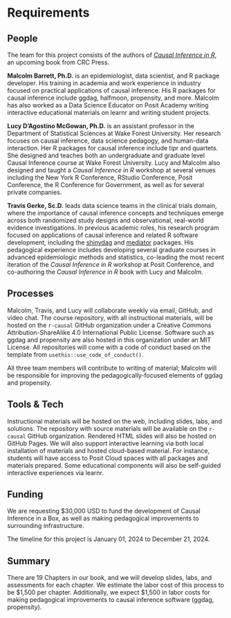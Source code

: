 # Requirements

## People

The team for this project consists of the authors of [*Causal Inference in R*](https://www.r-causal.org/), an upcoming book from CRC Press.

**Malcolm Barrett, Ph.D.** is an epidemiologist, data scientist, and R package developer. His training in academia and work experience in industry focused on practical applications of causal inference. His R packages for causal inference include ggdag, halfmoon, propensity, and more. Malcolm has also worked as a Data Science Educator on Posit Academy writing interactive educational materials on learnr and writing student projects. 

**Lucy D'Agostino McGowan, Ph.D.** is an assistant professor in the Department of Statistical Sciences at Wake Forest University. Her research focuses on causal inference, data science pedagogy, and human-data interaction. Her R packages for causal inference include tipr and quartets. She designed and teaches both an undergraduate and graduate level Causal Inference course at Wake Forest University. Lucy and Malcolm also designed and taught a *Causal Inference in R* workshop at several venues including the New York R Conference, RStudio Conference, Posit Conference, the R Conference for Government, as well as for several private companies.

**Travis Gerke, Sc.D.** leads data science teams in the clinical trials domain, where the importance of causal inference concepts and techniques emerge across both randomized study designs and observational, real-world evidence investigations. In previous academic roles, his research program focused on applications of causal inference and related R software development, including the [shinydag](https://github.com/GerkeLab/shinyDAG) and [mediator](https://github.com/GerkeLab/mediator) packages. His pedagogical experience includes developing several graduate courses in advanced epidemiologic methods and statistics, co-leading the most recent iteration of the *Causal Inference in R* workshop at Posit Conference, and co-authoring the *Causal Inference in R* book with Lucy and Malcolm.

## Processes

Malcolm, Travis, and Lucy will collaborate weekly via email, GitHub, and video chat. The course repository, with all instructional materials, will be hosted on the `r-causal` GitHub organization under a Creative Commons Attribution-ShareAlike 4.0 International Public License. Software such as ggdag and propensity are also hosted in this organization under an MIT License. All repositories will come with a code of conduct based on the template from `usethis::use_code_of_conduct()`. 

All three team members will contribute to writing of material; Malcolm will be responsible for improving the pedagogically-focused elements of ggdag and propensity.

## Tools & Tech

Instructional materials will be hosted on the web, including slides, labs, and solutions. The repository with source materials will be available on the `r-causal` GitHub organization. Rendered HTML slides will also be hosted on GitHub Pages. We will also support interactive learning via both local installation of materials and hosted cloud-based material. For instance, students will have access to Posit Cloud spaces with all packages and materials prepared. Some educational components will also be self-guided interactive experiences via learnr.

## Funding

We are requesting $30,000 USD to fund the development of Causal Inference in a Box, as well as making pedagogical improvements to surrounding infrastructure.

The timeline for this project is January 01, 2024 to December 21, 2024.

## Summary

There are 19 Chapters in our book, and we will develop slides, labs, and assessments for each chapter. We estimate the labor cost of this process to be $1,500 per chapter. Additionally, we expect $1,500 in labor costs for making pedagogical improvements to causal inference software (ggdag, propensity).